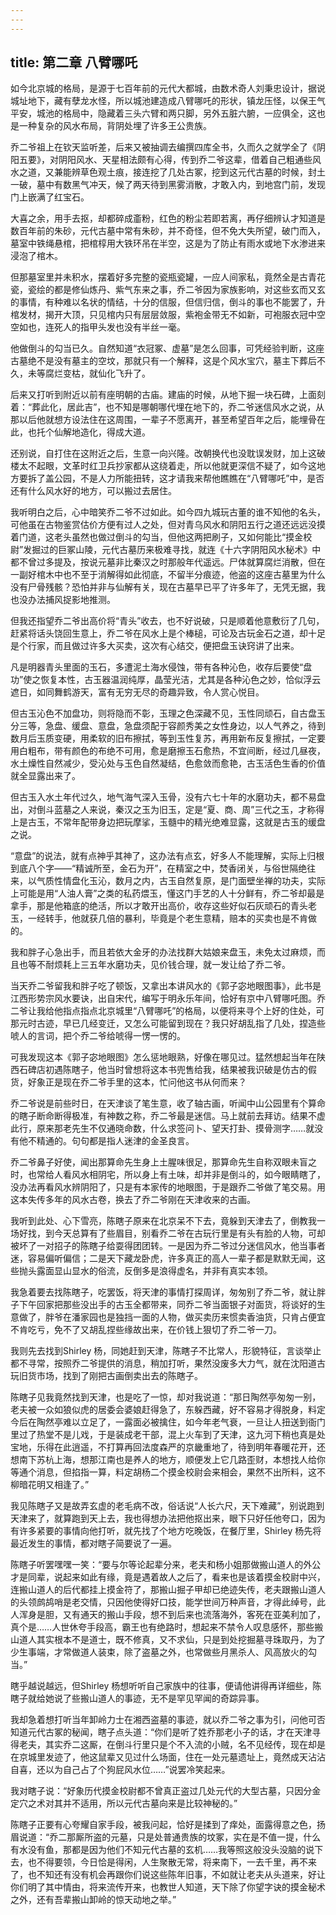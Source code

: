 ```yaml
---
---
---
```

title: 第二章 八臂哪吒
---




如今北京城的格局，是源于七百年前的元代大都城，由数术奇人刘秉忠设计，据说城址地下，藏有孽龙水怪，所以城池建造成八臂哪吒的形状，镇龙压怪，以保王气平安，城池的格局中，隐藏着三头六臂和两只脚，另外五脏六腑，一应俱全，这也是一种复杂的风水布局，背阴处埋了许多王公贵族。

乔二爷祖上在钦天监听差，后来又被抽调去编撰四库全书，久而久之就学全了《阴阳五要》，对阴阳风水、天星相法颇有心得，传到乔二爷这辈，借着自己粗通些风水之道，又兼能辨草色观土痕，接连挖了几处古冢，挖到这元代古墓的时候，封土一破，墓中有数黑气冲天，候了两天待到黑雾消散，才敢入内，到地宫门前，发现门上嵌满了红宝石。

大喜之余，用手去抠，却都碎成齑粉，红色的粉尘若即若离，再仔细辨认才知道是数百年前的朱砂，元代古墓中常有朱砂，并不奇怪，但不免大失所望，破门而入，墓室中铁绳悬棺，把棺椁用大铁环吊在半空，这是为了防止有雨水或地下水渗进来浸泡了棺木。

但那墓室里并未积水，摆着好多完整的瓷瓶瓷罐，一应人间家私，竟然全是古青花瓷，瓷绘的都是修仙炼丹、紫气东来之事，乔二爷因为家族影响，对这些玄而又玄的事情，有种难以名状的情结，十分的信服，但信归信，倒斗的事也不能罢了，升棺发材，揭开大顶，只见棺内只有层层敛服，紫袍金带无不如新，可袍服衣冠中空空如也，连死人的指甲头发也没有半丝一毫。

他做倒斗的勾当已久。自然知道“衣冠冢、虚墓”是怎么回事，可凭经验判断，这座古墓绝不是没有墓主的空坟，那就只有一个解释，这是个风水宝穴，墓主下葬后不久，未等腐烂变枯，就仙化飞升了。

后来又打听到附近以前有座明朝的古庙。建庙的时候，从地下掘一块石碑，上面刻着：“葬此化，居此吉”，也不知是哪朝哪代埋在地下的，乔二爷迷信风水之说，从那以后他就想方设法住在这周围，一辈子不愿离开，甚至希望百年之后，能埋骨在此，也托个仙解地造化，得成大道。

还别说，自打住在这附近之后，生意一向兴隆。改朝换代也没耽误发财，加上这破楼太不起眼，文革时红卫兵抄家都从这绕着走，所以他就更深信不疑了，如今这地方要拆了盖公园，不是人力所能扭转，这才请我来帮他瞧瞧在“八臂哪吒”中，是否还有什么风水好的地方，可以搬过去居住。

我听明白之后，心中暗笑乔二爷不过如此。如今四九城玩古董的谁不知他的名头，可他虽在古物鉴赏估价方便有过人之处，但对青乌风水和阴阳五行之道还远远没摸着门道，这老头虽然也做过倒斗的勾当，但他这两把刷子，又如何能比“摸金校尉”发掘过的巨冢山陵，元代古墓历来极难寻找，就连《十六字阴阳风水秘术》中都不曾过多提及，按说元墓非比秦汉之时那般年代遥远。尸体就算腐烂消散，但在一副好棺木中也不至于消解得如此彻底，不留半分痕迹，他盗的这座古墓里为什么没有尸骨残骸？恐怕并非与仙解有关，现在古墓早已平了许多年了，无凭无据，我也没办法捕风捉影地推测。

但我还指望乔二爷出高价将“青头”收去，也不好说破，只是顺着他意敷衍了几句，赶紧将话头饶回生意上，乔二爷在风水上是个棒槌，可论及古玩金石之道，却十足是个行家，而且做过许多大买卖，这次有心结交，便把盘玉诀窍讲了出来。

凡是明器青头里面的玉石，多遭泥土海水侵蚀，带有各种沁色，收存后要使“盘功”使之恢复本性，古玉器温润纯厚，晶莹光洁，尤其是各种沁色之妙，恰似浮云遮日，如同舞鹤游天，富有无穷无尽的奇趣异致，令人赏心悦目。

但古玉沁色不加盘功，则将隐而不彰，玉理之色深藏不见，玉性同顽石，自古盘玉分三等，急盘、缓盘、意盘，急盘须配于容颜秀美之女性身边，以人气养之，待到数月后玉质变硬，用柔软的旧布擦拭，等到玉性复苏，再用新布反复擦拭，一定要用白粗布，带有颜色的布绝不可用，愈是磨擦玉石愈热，不宜间断，经过几昼夜，水土燥性自然减少，受沁处与玉色自然凝结，色愈敛而愈艳，古玉活色生香的价值就全显露出来了。

但古玉入水土年代过久，地气海气深入玉骨，没有六七十年的水磨功夫，都不易盘出，对倒斗蓝墓之人来说，秦汉之玉为旧玉，定是“夏、商、周”三代之玉，才称得上是古玉，不常年配带身边把玩摩挲，玉髓中的精光绝难显露，这就是古玉的缓盘之说。

“意盘”的说法，就有点神乎其神了，这办法有点玄，好多人不能理解，实际上归根到底八个字——“精诚所至，金石为开”，在精室之中，焚香闭关，与俗世隔绝往来，以气质性情盘化玉沁，数月之内，古玉自然复原，是门面壁坐禅的功夫，实际上可能是用“人油人膏”之类的私药煨玉，懂这门手艺的人十分鲜有，乔二爷却最是拿手，那是他箱底的绝活，所以才敢开出高价，收存这些好似石灰顽石的青头老玉，一经转手，他就获几倍的暴利，毕竟是个老生意精，赔本的买卖也是不肯做的。

我和胖子心急出手，而且若依大金牙的办法找群大姑娘来盘玉，未免太过麻烦，而且也等不耐烦耗上三五年水磨功夫，见价钱合理，就一发让给了乔二爷。

当天乔二爷留我和胖子吃了顿饭，又拿出本讲风水的《郭子宓地眼图事》，此书是江西形势宗风水要诀，出自宋代，编写于明永乐年间，恰好有京中八臂哪吒图。乔二爷让我给他指点指点北京城里“八臂哪吒”的格局，以便将来寻个上好的住处，可那元时古迹，早已几经变迁，又怎么可能留到现在？我只好胡乱指了几处，捏造些唬人的言词，把个乔二爷给唬得一愣一愣的。

可我发现这本《郭子宓地眼图》怎么惩地眼熟，好像在哪见过。猛然想起当年在陕西石碑店初遇陈瞎子，他当时曾想将这本书兜售给我，结果被我识破是仿古的假货，好象正是现在乔二爷手里的这本，忙问他这书从何而来？

乔二爷说是前些时日，在天津谈了笔生意，收了轴古画，听闻中山公园里有个算命的瞎子断命断得极准，有神数之称，乔二爷最是迷信。马上就前去拜访。结果不虚此行，原来那老先生不仅通晓命数，什么求签问卜、望天打卦、摸骨测字……就没有他不精通的。句句都是指人迷津的金圣良言。

乔二爷鼻子好使，闻出那算命先生身上土腥味很足，那算命先生自称双眼未盲之时，也常给人看风水相阴宅，所以身上有土味，却并非是倒斗的，如今眼睛瞎了，没办法再看风水辨阴阳了，只是有本家传的地眼图，于是跟乔二爷做了笔交易。用这本失传多年的风水古卷，换去了乔二爷刚在天津收来的古画。

我听到此处、心下雪亮，陈瞎子原来在北京呆不下去，竟躲到天津去了，倒教我一场好找，到今天总算有了些眉目，别看乔二爷在古玩行里是有头有脸的人物，可却被坏了一对招子的陈瞎子给耍得团团转。一是因为乔二爷过分迷信风水，他当事者迷，容易偏听偏信；二是天下藏龙卧虎，许多真正的高人一辈子都是默默无闻，这些抛头露面显山显水的俗流，反倒多是浪得虚名，并非有真实本领。

我急着要去找陈瞎子，吃罢饭，将天津的事情打探周详，匆匆别了乔二爷，就让胖子下午回家把那些没出手的古玉全都带来，同乔二爷当面银子对面货，将谈好的生意做了，胖爷在潘家园也是独挡一面的人物，做买卖历来惯卖香油货，只肯占便宜不肯吃亏，免不了又胡乱捏些缘故出来，在价钱上狠切了乔二爷一刀。

我则先去找到Shirley 杨，同她赶到天津，陈瞎子不比常人，形貌特征，言谈举止都不寻常，按照乔二爷提供的消息，稍加打听，果然没废多大力气，就在沈阳道古玩旧货市场，找到了刚把古画倒卖出去的陈瞎子。

陈瞎子见我竟然找到天津，也是吃了一惊，却对我说道：“那日陶然亭匆匆一别，老夫被一众如狼似虎的居委会婆娘赶得急了，东躲西藏，好不容易才得脱身，料定今后在陶然亭难以立足了，一露面必被擒住，如今年老气衰，一旦让人扭送到衙门里过了热堂不是儿戏，于是装成老干部，混上火车到了天津，这九河下稍也真是处宝地，乐得在此逍遥，不打算再回法度森严的京畿重地了，待到明年春暖花开，还想南下苏杭上海，想那江南也是养人的地方，顺便发上它几路歪财，本想找人给你等通个消息，但掐指一算，料定胡杨二个摸金校尉会来相会，果然不出所料，这不柳暗花明又相逢了。”

我见陈瞎子又是故弄玄虚的老毛病不改，俗话说“人长六尺，天下难藏”，别说跑到天津来了，就算跑到天上去，我也得想办法把他抠出来，眼下只好任他夸口，因为有许多紧要的事情向他打听，就先找了个地方吃晚饭，在餐厅里，Shirley 杨先将最近发生的事情，都对瞎子简要说了一遍。

陈瞎子听罢嘿嘿一笑：“要与尔等论起辈分来，老夫和杨小姐那做搬山道人的外公才是同辈，说起来如此有缘，竟是遇着故人之后了，看来也是该着摸金校尉中兴，连搬山道人的后代都挂上摸金符了，那搬山掘子甲却已绝迹失传，老夫跟搬山道人的头领鹧鸪哨是老交情，只因他使得好口技，能学世间万种声音，才得此绰号，此人浑身是胆，又有通天的搬山手段，想不到后来也流落海外，客死在亚美利加了，真个是……人世休夸手段高，霸王也有绝路时，想起来不禁令人叹息感怀，那些搬山道人其实根本不是道士，既不修真，又不求仙，只是到处挖掘墓寻珠取丹，为了少生事端，才常做道人装束，除了盗墓之外，也常做些月黑杀人、风高放火的勾当。”

瞎乎越说越远，但Shirley 杨想听听自己家族中的往事，便请他讲得再详细些，陈瞎子就给她说了些搬山道人的事迹，无不是罕见罕闻的奇踪异事。

我却急着想打听当年卸岭力士在湘西盗墓的事迹，就以乔二爷之事为引，问他可否知道元代古冢的秘闻，瞎子点头道：“你们是听了姓乔那老小子的话，才在天津寻得老夫，其实乔二这厮，在倒斗行里只是个不入流的小贼，名不见经传，现在却是在京城里发迹了，他这鼠辈又见过什么场面，住在一处元墓遗址上，竟然成天沾沾自喜，还以为自己占了个狗屁风水位……”说罢冷笑起来。

我对瞎子说：“好象历代摸金校尉都不曾真正盗过几处元代的大型古墓，只因分金定穴之术对其并不适用，所以元代古墓向来是比较神秘的。”

陈瞎子正要有心夸耀自家手段，被我问起，恰好是揉到了痒处，面露得意之色，扬眉说道：“乔二那厮所盗的元墓，只是处普通贵族的坟冢，实在是不值一提，什么有水没有鱼，那都是因为他们不知元代古墓的玄机……我等照这般没头没脑的说下去，也不得要领，今日恰是得闲，人生聚散无常，将来南下，一去千里，再不来了，也不知还有没有机会再跟你们说这些陈年旧事，不如就让老夫从头道来，好让你们明了其中情由，将来流传开来，也教世人知道，天下除了你望字诀的摸金秘术之外，还有吾辈搬山卸岭的惊天动地之举。”